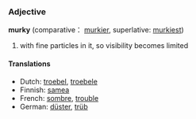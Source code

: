 ===Adjective===
'''murky''' (comparative： [[murkier]], superlative: [[murkiest]])

# with fine particles in it, so visibility becomes limited

====Translations====
*Dutch: [[troebel]], [[troebele]]
*Finnish: [[samea#Finnish|samea]]
*French: [[sombre]], [[trouble]]
*German: [[düster]], [[trüb]]